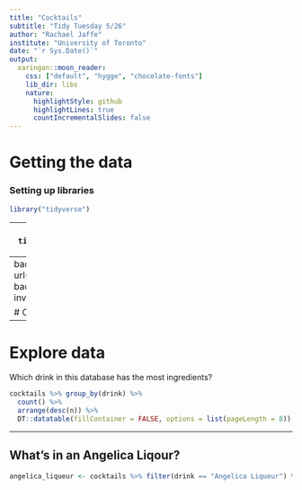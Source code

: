 ```yaml
---
title: "Cocktails"
subtitle: "Tidy Tuesday 5/26"
author: "Rachael Jaffe"
institute: "University of Toronto"
date: "`r Sys.Date()`"
output:
  xaringan::moon_reader:
    css: ["default", "hygge", "chocolate-fonts"]
    lib_dir: libs
    nature:
      highlightStyle: github
      highlightLines: true
      countIncrementalSlides: false
---
```


# Getting the data

### Setting up libraries
```r
library("tidyverse")
```
--
### Loading data
```r
tuesdata <- tidytuesdayR::tt_load('2020-05-26')
cocktails <-tuesdata$cocktails
rm(tuesdata)
```

---
background-image: url("https://images.app.goo.gl/TY8PxHxFVyJiuRh68")
background-size: cover
class: center, bottom, inverse

# Cocktails!

---

# Explore data

Which drink in this database has the most ingredients?
```r
cocktails %>% group_by(drink) %>%
  count() %>%
  arrange(desc(n)) %>%
  DT::datatable(fillContainer = FALSE, options = list(pageLength = 8))
```
---
## What's in an Angelica Liqour?

```r
angelica_liqueur <- cocktails %>% filter(drink == "Angelica Liqueur") %>% select(ingredient_number, ingredient)

```





